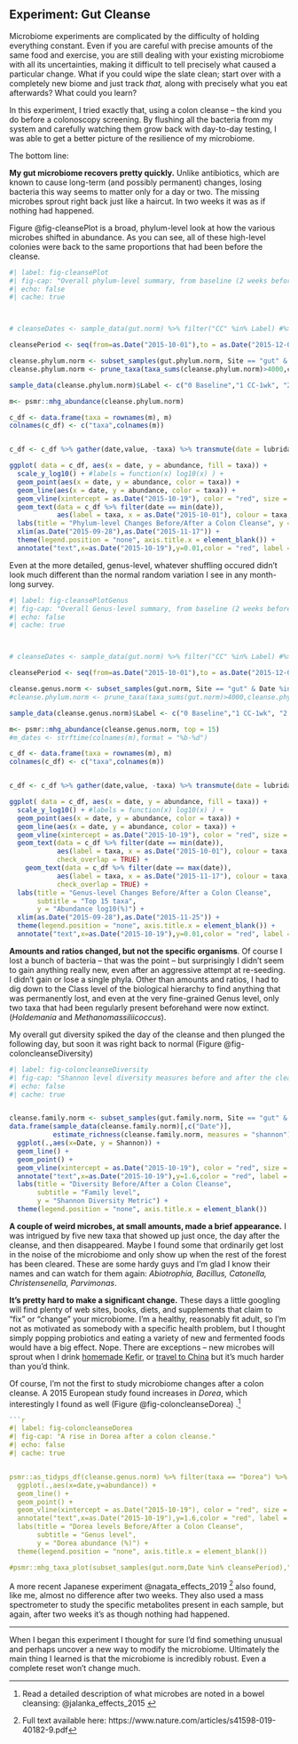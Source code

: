 ## Experiment: Gut Cleanse {#experimentCleanse}

Microbiome experiments are complicated by the difficulty of holding everything constant. Even if you are careful with precise amounts of the same food and exercise, you are still dealing with your existing microbiome with all its uncertainties, making it difficult to tell precisely what caused a particular change. What if you could wipe the slate clean; start over with a completely new biome and just track *that,* along with precisely what you eat afterwards? What could you learn?

In this experiment, I tried exactly that, using a colon cleanse – the kind you do before a colonoscopy screening. By flushing all the bacteria from my system and carefully watching them grow back with day-to-day testing, I was able to get a better picture of the resilience of my microbiome.

The bottom line: 

**My gut microbiome recovers pretty quickly.** Unlike antibiotics, which are known to cause long-term (and possibly permanent) changes, losing bacteria this way seems to matter only for a day or two. The missing microbes sprout right back just like a haircut. In two weeks it was as if nothing had happened.

Figure @fig-cleansePlot is a broad, phylum-level look at how the various microbes shifted in abundance. As you can see, all of these high-level colonies were back to the same proportions that had been before the cleanse.


```r
#| label: fig-cleansePlot
#| fig-cap: "Overall phylum-level summary, from baseline (2 weeks before the cleanse) to CC (colon cleanse) to one month after CC."
#| echo: false
#| cache: true



# cleanseDates <- sample_data(gut.norm) %>% filter("CC" %in% Label) #%>% select(Date) %>% as.vector()  #%in% sample_data(gut.norm)$Date # == as.Date(sample_data(gut.norm)$Date)

cleansePeriod <- seq(from=as.Date("2015-10-01"),to = as.Date("2015-12-01"),by=1)

cleanse.phylum.norm <- subset_samples(gut.phylum.norm, Site == "gut" & Date %in% cleansePeriod)
cleanse.phylum.norm <- prune_taxa(taxa_sums(cleanse.phylum.norm)>4000,cleanse.phylum.norm)

sample_data(cleanse.phylum.norm)$Label <- c("0 Baseline","1 CC-1wk", "2 CC-1 day", "3 CC", "4 CC+1", "5 CC+2", "6 CC+1wk", "7 CC+2 wks", "8 CC+1 Month")

m<- psmr::mhg_abundance(cleanse.phylum.norm)

c_df <- data.frame(taxa = rownames(m), m)
colnames(c_df) <- c("taxa",colnames(m))


c_df <- c_df %>% gather(date,value, -taxa) %>% transmute(date = lubridate::as_date(date), taxa, abundance = value/10000)

ggplot( data = c_df, aes(x = date, y = abundance, fill = taxa)) +
  scale_y_log10() + #labels = function(x) log10(x) ) +
  geom_point(aes(x = date, y = abundance, color = taxa)) + 
  geom_line(aes(x = date, y = abundance, color = taxa)) +
  geom_vline(xintercept = as.Date("2015-10-19"), color = "red", size = 2, alpha = .2) + 
  geom_text(data = c_df %>% filter(date == min(date)),
            aes(label = taxa, x = as.Date("2015-10-01"), colour = taxa, y = abundance)) + 
  labs(title = "Phylum-level Changes Before/After a Colon Cleanse", y = "Abundance log10(%)") +
  xlim(as.Date("2015-09-28"),as.Date("2015-11-17")) + 
  theme(legend.position = "none", axis.title.x = element_blank()) + 
  annotate("text",x=as.Date("2015-10-19"),y=0.01,color = "red", label = "Colon\nCleanse") 
```

Even at the more detailed, genus-level, whatever shuffling occured didn't look much different than the normal random variation I see in any month-long survey. 

```r
#| label: fig-cleansePlotGenus
#| fig-cap: "Overall Genus-level summary, from baseline (2 weeks before the cleanse) to CC (colon cleanse) to one month after CC."
#| echo: false
#| cache: true



# cleanseDates <- sample_data(gut.norm) %>% filter("CC" %in% Label) #%>% select(Date) %>% as.vector()  #%in% sample_data(gut.norm)$Date # == as.Date(sample_data(gut.norm)$Date)

cleansePeriod <- seq(from=as.Date("2015-10-01"),to = as.Date("2015-12-01"),by=1)

cleanse.genus.norm <- subset_samples(gut.norm, Site == "gut" & Date %in% cleansePeriod)
#cleanse.phylum.norm <- prune_taxa(taxa_sums(gut.norm)>4000,cleanse.phylum.norm)

sample_data(cleanse.genus.norm)$Label <- c("0 Baseline","1 CC-1wk", "2 CC-1 day", "3 CC", "4 CC+1", "5 CC+2", "6 CC+1wk", "7 CC+2 wks", "8 CC+1 Month")

m<- psmr::mhg_abundance(cleanse.genus.norm, top = 15)
#m_dates <- strftime(colnames(m),format = "%b-%d")

c_df <- data.frame(taxa = rownames(m), m)
colnames(c_df) <- c("taxa",colnames(m))


c_df <- c_df %>% gather(date,value, -taxa) %>% transmute(date = lubridate::as_date(date), taxa, abundance = value/10000)

ggplot( data = c_df, aes(x = date, y = abundance, fill = taxa)) +
  scale_y_log10() + #labels = function(x) log10(x) ) +
  geom_point(aes(x = date, y = abundance, color = taxa)) + 
  geom_line(aes(x = date, y = abundance, color = taxa)) +
  geom_vline(xintercept = as.Date("2015-10-19"), color = "red", size = 2, alpha = .2) + 
  geom_text(data = c_df %>% filter(date == min(date)),
            aes(label = taxa, x = as.Date("2015-10-01"), colour = taxa, y = abundance),
            check_overlap = TRUE) + 
    geom_text(data = c_df %>% filter(date == max(date)),
            aes(label = taxa, x = as.Date("2015-11-17"), colour = taxa, y = abundance),
            check_overlap = TRUE) + 
  labs(title = "Genus-level Changes Before/After a Colon Cleanse",
       subtitle = "Top 15 taxa",
       y = "Abundance log10(%)") +
  xlim(as.Date("2015-09-28"),as.Date("2015-11-25")) + 
  theme(legend.position = "none", axis.title.x = element_blank()) + 
  annotate("text",x=as.Date("2015-10-19"),y=0.01,color = "red", label = "Colon\nCleanse") 
```




**Amounts and ratios changed, but not the specific organisms**. Of course I lost a bunch of bacteria – that was the point – but surprisingly I didn’t seem to gain anything really new, even after an aggressive attempt at re-seeding. I didn’t gain or lose a single phyla. Other than amounts and ratios, I had to dig down to the Class level of the biological hierarchy to find anything that was permanently lost, and even at the very fine-grained Genus level, only two taxa that had been regularly present beforehand were now extinct. (*Holdemania* and *Methanomassiliicoccus*).

My overall gut diversity spiked the day of the cleanse and then plunged the following day, but soon it was right back to normal (Figure @fig-coloncleanseDiversity)

```r
#| label: fig-coloncleanseDiversity
#| fig-cap: "Shannon level diversity measures before and after the cleanse period."
#| echo: false
#| cache: true


cleanse.family.norm <- subset_samples(gut.family.norm, Site == "gut" & Date %in% cleansePeriod)
data.frame(sample_data(cleanse.family.norm)[,c("Date")],
           estimate_richness(cleanse.family.norm, measures = "shannon")) %>%
  ggplot(.,aes(x=Date, y = Shannon)) +
  geom_line() + 
  geom_point() +
  geom_vline(xintercept = as.Date("2015-10-19"), color = "red", size = 2, alpha = .2) +
  annotate("text",x=as.Date("2015-10-19"),y=1.6,color = "red", label = "Colon\nCleanse") + 
  labs(title = "Diversity Before/After a Colon Cleanse",
       subtitle = "Family level",
       y = "Shannon Diversity Metric") +
  theme(legend.position = "none", axis.title.x = element_blank()) 
```

**A couple of weird microbes, at small amounts, made a brief appearance.** I was intrigued by five new taxa that showed up just once, the day after the cleanse, and then disappeared. Maybe I found some that ordinarily get lost in the noise of the microbiome and only show up when the rest of the forest has been cleared. These are some hardy guys and I’m glad I know their names and can watch for them again: *Abiotrophia, Bacillus, Catonella, Christensenella, Parvimonas*.

**It’s pretty hard to make a significant change.** These days a little googling will find plenty of web sites, books, diets, and supplements that claim to “fix” or “change” your microbiome. I’m a healthy, reasonably fit adult, so I’m not as motivated as somebody with a specific health problem, but I thought simply popping probiotics and eating a variety of new and fermented foods would have a big effect. Nope. There are exceptions – new microbes will sprout when I drink [homemade Kefir](#sec-experimentKefir), or [travel to China](#sec-chinaTravel) but it's much harder than you'd think.

Of course, I'm not the first to study microbiome changes after a colon cleanse. A 2015 European study found increases in _Dorea_, which interestingly I found as well (Figure @fig-coloncleanseDorea) .^[Read a detailed description of what microbes are noted in a bowel cleansing: @jalanka_effects_2015 ]
 
```r
```r
#| label: fig-coloncleanseDorea
#| fig-cap: "A rise in Dorea after a colon cleanse."
#| echo: false
#| cache: true


psmr::as_tidyps_df(cleanse.genus.norm) %>% filter(taxa == "Dorea") %>%
  ggplot(.,aes(x=date,y=abundance)) +
  geom_line() + 
  geom_point() +
  geom_vline(xintercept = as.Date("2015-10-19"), color = "red", size = 2, alpha = .2) +
  annotate("text",x=as.Date("2015-10-19"),y=1.6,color = "red", label = "Colon\nCleanse") + 
  labs(title = "Dorea levels Before/After a Colon Cleanse",
       subtitle = "Genus level",
       y = "Dorea abundance (%)") +
  theme(legend.position = "none", axis.title.x = element_blank()) 

#psmr::mhg_taxa_plot(subset_samples(gut.norm,Date %in% cleansePeriod),"Dorea") 
```

A more recent Japanese experiment @nagata_effects_2019 ^[Full text available here: https://www.nature.com/articles/s41598-019-40182-9.pdf] also found, like me, almost no difference after two weeks. They also used a mass spectrometer to study the specific metabolites present in each sample, but again, after two weeks it's as though nothing had happened.

---

When I began this experiment I thought for sure I'd find something unusual and perhaps uncover a new way to modify the microbiome. Ultimately the main thing I learned is that the microbiome is incredibly robust. Even a complete reset won't change much.


